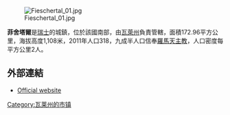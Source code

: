 [[Image:Fieschertal_01.jpg|right]]

'''菲舍塔爾'''是[[瑞士|瑞士]]的城鎮，位於該國南部，由[[瓦萊州|瓦萊州]]負責管轄，面積172.96平方公里，海拔高度1,108米，2011年人口318，九成半人口信奉[[羅馬天主教|羅馬天主教]]，人口密度每平方公里2人。

==外部連結==
* [http://www.fieschertal.ch Official website] {{de icon}}

{{Switzerland-geo-stub}}
[[Category:瓦莱州的市镇|Category:瓦莱州的市镇]]